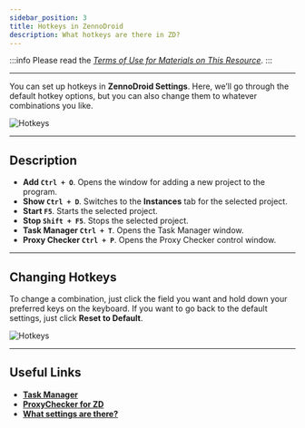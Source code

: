 ```yaml
---
sidebar_position: 3
title: Hotkeys in ZennoDroid
description: What hotkeys are there in ZD?
---
```


:::info Please read the [*Terms of Use for Materials on This Resource*](../Disclaimer).
:::
_______________________________________________
You can set up hotkeys in **ZennoDroid Settings**. Here, we’ll go through the default hotkey options, but you can also change them to whatever combinations you like.

![Hotkeys](./assets/Hot_Keys/Hot_Keys_pic1.png)
_______________________________________________
## Description
- **Add `Ctrl + O`**. Opens the window for adding a new project to the program.
- **Show `Ctrl + D`**. Switches to the **Instances** tab for the selected project.
- **Start `F5`**. Starts the selected project.
- **Stop `Shift + F5`**. Stops the selected project.
- **Task Manager `Ctrl + T`**. Opens the Task Manager window.
- **Proxy Checker `Ctrl + P`**. Opens the Proxy Checker control window.
_______________________________________________
## Changing Hotkeys
To change a combination, just click the field you want and hold down your preferred keys on the keyboard. If you want to go back to the default settings, just click **Reset to Default**.

![Hotkeys](./assets/Hot_Keys/Hot_Keys_pic2.gif)
_______________________________________________
## Useful Links
- [**Task Manager**](./Task_Manager)
- [**ProxyChecker for ZD**](./ProxyCheckerZD)
- [**What settings are there?**](../category/настройки)